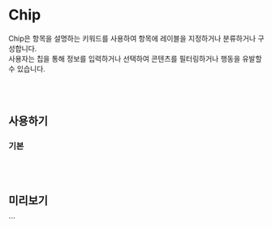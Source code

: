 
<Meta of={ChipStories} />

# Chip

Chip은 항목을 설명하는 키워드를 사용하여 항목에 레이블을 지정하거나 분류하거나 구성합니다.  
사용자는 칩을 통해 정보를 입력하거나 선택하여 콘텐츠를 필터링하거나 행동을 유발할 수 있습니다.

<br />
<br />

## 사용하기

### 기본

<br />
<br />

## 미리보기

<Canvas of={ChipStories.Primary} />
<Controls />
```
